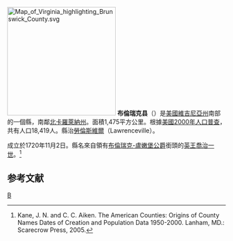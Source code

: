 {{noteTA
|T=zh-hans:布伦瑞克县 (弗吉尼亚州);zh-hk:布倫瑞克縣 (維珍尼亞州);zh-tw:布倫瑞克郡 (維吉尼亞州);
|1=zh-hans:布伦瑞克;zh-hk:布倫瑞克;zh-tw:布倫瑞克;
|2=zh-hans:县;zh-hk:縣;zh-tw:郡;
}}
[[File:Map_of_Virginia_highlighting_Brunswick_County.svg|250px]]
'''布倫瑞克县'''（{{lang-en|Brunswick County}}）是[[美國|美國]][[維吉尼亞州|維吉尼亞州]]南部的一個縣，南鄰[[北卡羅萊納州|北卡羅萊納州]]。面積1,475平方公里。根據[[美國2000年人口普查|美國2000年人口普查]]，共有人口18,419人。縣治[[勞倫斯維爾_(維吉尼亞州)|勞倫斯維爾]]（Lawrenceville）。

成立於1720年11月2日。縣名來自領有[[布倫瑞克-盧嫩堡公爵|布倫瑞克-盧嫩堡公爵]]銜頭的[[英國君主列表|英王]][[喬治一世_(英國)|喬治一世]]。<ref>Kane, J. N. and C. C. Aiken. The American Counties: Origins of County Names Dates of Creation and Population Data 1950-2000. Lanham, MD.: Scarecrow Press, 2005.</ref>

== 参考文献 ==
<div class="references-small">
<references />
</div>

{{弗吉尼亚州}}
[[Category:維吉尼亞州縣|B]]